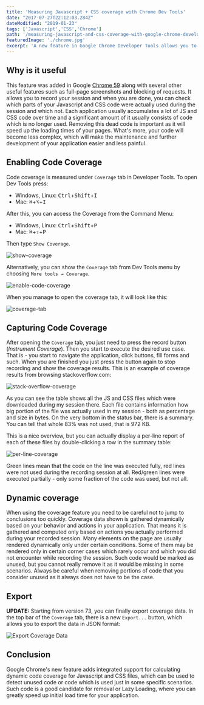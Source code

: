 ```yaml
---
title: 'Measuring Javascript + CSS coverage with Chrome Dev Tools'
date: "2017-07-27T22:12:03.284Z"
dateModified: "2019-01-23"
tags: ['Javascript','CSS','Chrome']
path: '/measuring-javascript-and-css-coverage-with-google-chrome-developer-tools'
featuredImage: './chrome.jpg'
excerpt: 'A new feature in Google Chrome Developer Tools allows you to measure coverage of CSS and Javascript files. This allows you to easily detect and remove unused portions of your code.'
---
```


<PostHeader frontmatter={props.data.mdx.frontmatter} />

## Why is it useful

This feature was added in Google [Chrome 59](https://developers.google.com/web/updates/2017/04/devtools-release-notes) along with several other useful features such as full-page screenshots and blocking of requests. It allows you to record your session and when you are done, you can check which parts of your Javascript and CSS code were actually used during the session and which not. Each application usually accumulates a lot of JS and CSS code over time and a significant amount of it usually consists of code which is no longer used. Removing this dead code is important as it will speed up the loading times of your pages. What's more, your code will become less complex, which will make the maintenance and further development of your application easier and less painful.

## Enabling Code Coverage

Code coverage is measured under `Coverage` tab in Developer Tools. To open Dev Tools press:
 - Windows, Linux: <kbd>Ctrl</kbd>+<kbd>Shift</kbd>+<kbd>I</kbd>
 - Mac: <kbd>⌘</kbd>+<kbd>⌥</kbd>+<kbd>I</kbd>

 After this, you can access the Coverage from the Command Menu:

- Windows, Linux: <kbd>Ctrl</kbd>+<kbd>Shift</kbd>+<kbd>P</kbd>
- Mac: <kbd>⌘</kbd>+<kbd>⇧</kbd>+<kbd>P</kbd>

Then type `Show Coverage`.

![show-coverage](./show-coverage.gif)

Alternatively, you can show the `Coverage` tab from Dev Tools menu by choosing `More tools → Coverage`.

![enable-code-coverage](./enable-code-coverage.png)

When you manage to open the coverage tab, it will look like this:

![coverage-tab](./coverage-tab.png)

## Capturing Code Coverage

After opening the `Coverage` tab, you just need to press the record button (*Instrument Coverage*). Then you start to execute the desired use case. That is - you start to navigate the application, click buttons, fill forms and such. When you are finished you just press the button again to stop recording and show the coverage results. This is an example of  coverage results from browsing stackoverflow.com:

![stack-overflow-coverage](./stack-overflow-coverage.png)

As you can see the table shows all the JS and CSS files which were downloaded during my session there. Each file contains information how big portion of the file was actually used in my session - both as percentage and size in bytes. On the very bottom in the status bar, there is a summary. You can tell that whole 83% was not used, that is 972 KB.

This is a nice overview, but you can actually display a per-line report of each of these files by double-clicking a row in the summary table:

![per-line-coverage](./per-line-coverage.png)

Green lines mean that the code on the line was executed fully, red lines were not used during the recording session at all. Red/green lines were executed partially - only some fraction of the code was used, but not all.

## Dynamic coverage

When using the coverage feature you need to be careful not to jump to conclusions too quickly. Coverage data shown is gathered dynamically based on your behavior and actions in your application. That means it is gathered and computed only based on actions you actually performed during your recorded session. Many elements on the page are usually rendered dynamically only under certain conditions. Some of them may be rendered only in certain corner cases which rarely occur and which you did not encounter while recording the session. Such code would be marked as unused, but you cannot really remove it as it would be missing in some scenarios. Always be careful when removing portions of code that you consider unused as it always does not have to be the case.

## Export
**UPDATE:** Starting from version 73, you can finally export coverage data. In the top bar of the `Coverage` tab, there is a new `Export...` button, which allows you to export the data in JSON format:

![Export Coverage Data](./coverage-export.png)

## Conclusion

Google Chrome's new feature adds integrated support for calculating dynamic code coverage for Javascript and CSS files, which can be used to detect unused code or code which is used just in some specific scenarios. Such code is a good candidate for removal or Lazy Loading, where you can greatly speed up initial load time for your application.
